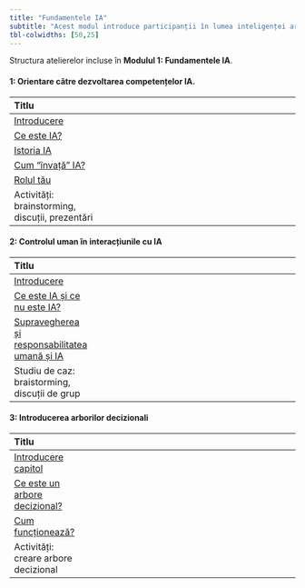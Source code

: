 ```yaml
---
title: "Fundamentele IA"
subtitle: "Acest modul introduce participanții în lumea inteligenței artificiale. Vor explora exemple de tehnologie, vor învața despre algoritmi simpli și vor aprofunda principiile etice care stau la baza IA."
tbl-colwidths: [50,25]
---
```



Structura atelierelor incluse în **Modulul 1: Fundamentele IA**.

::: {.grid}

::: {.g-col-6}
#### 1: Orientare către dezvoltarea competențelor IA.


| Titlu                                           |                                                                                             |
|:--------------------------------------------------|:---------------------------------------------------------------------------------------------------:|
| [Introducere](capitol1/1_0.html)      | <a href="capitol1/1_0.html" title="Vezi resursa" aria-label="Deschide resursa Introducere"><i class="fa-solid fa-book-open-reader fa-lg" aria-hidden="true"></i></a> |
| [Ce este IA?](capitol1/1_1.html)      | <a href="capitol1/1_1.html" title="Vezi resursa" aria-label="Deschide resursa Ce este IA?"><i class="fa-solid fa-book-open-reader fa-lg" aria-hidden="true"></i></a> |
| [Istoria IA](capitol1/1_2.html)       | <a href="capitol1/1_2.html" title="Vezi resursa" aria-label="Deschide resursa Istoria IA"><i class="fa-solid fa-book-open-reader fa-lg" aria-hidden="true"></i></a>  |
| [Cum "învață" IA?](capitol1/1_3.html) | <a href="capitol1/1_3.html" title="Vezi resursa" aria-label="Deschide resursa Cum 'învață' IA?"><i class="fa-solid fa-book-open-reader fa-lg" aria-hidden="true"></i></a>  |
| [Rolul tău](capitol1/1_4.html)        | <a href="capitol1/1_4.html" title="Vezi resursa" aria-label="Deschide resursa Rolul tău"><i class="fa-solid fa-book-open-reader fa-lg"  aria-hidden="true"></i></a>  |
| Activități: brainstorming, discuții, prezentări   | <span><i class="fa-solid fa-book-open-reader fa-lg" title="Resursă teoretică"></i> <i class="fa-solid fa-people-group fa-lg" title="Activitate offline"></i></span> |

:::

::: {.g-col-6}
#### 2: Controlul uman în interacțiunile cu IA

| Titlu                            |                                                                                                     |
|:---------------------------------|:---------------------------------------------------------------------------------------------------:|
| [Introducere](capitol2/2_0.html)             | <a href="capitol2/2_0.html" title="Vezi resursa" aria-label="Deschide resursa Introducere"><i class="fa-solid fa-book-open-reader fa-lg" aria-hidden="true"></i></a>|
| [Ce este IA și ce nu este IA?](capitol2/2_1.html)         | <a href="capitol2/2_1.html" title="Vezi resursa" aria-label="Deschide resursa Cum definim IA?"><i class="fa-solid fa-book-open-reader fa-lg" aria-hidden="true"></i></a>|
| [Supravegherea și responsabilitatea umană și IA](capitol2/2_2.html) | <a href="capitol2/2_2.html" title="Vezi resursa" aria-label="Deschide resursa Supravegherea și responsabilitatea umană și IA"><i class="fa-solid fa-book-open-reader fa-lg" aria-hidden="true"></i></a>|
| Studiu de caz: braistorming, discuții de grup | <span><i class="fa-solid fa-book-open-reader fa-lg" title="Resursă teoretică"></i> <i class="fa-solid fa-people-group fa-lg" title="Activitate offline"></i>|

:::

::: {.g-col-6}
#### 3: Introducerea arborilor decizionali

| Titlu                          |                                                                                             |
|:---------------------------------|:---------------------------------------------------------------------------------------------------:|
| [Introducere capitol](capitol3/3_0.html)              | <a href="capitol3/3_0.html" title="Vezi resursa" aria-label="Deschide resursa Introducere capitol"><i class="fa-solid fa-book-open-reader fa-lg"></i></a>        |
| [Ce este un arbore decizional?](capitol3/3_1.html)    | <a href="capitol3/3_1.html" title="Vezi resursa" aria-label="Deschide resursa Ce este un arbore decizional?"><i class="fa-solid fa-book-open-reader fa-lg"></i></a>        |
| [Cum funcționează?](capitol3/3_2.html)                | <a href="capitol3/3_2.html" title="Vezi resursa" aria-label="Deschide resursa Cum funcționează?"><i class="fa-solid fa-book-open-reader fa-lg"></i></a>        |
| Activități: creare arbore decizional | <span><i class="fa-solid fa-book-open-reader fa-lg" title="Resursă teoretică"></i> <i class="fa-solid fa-people-group fa-lg" title="Activitate offline"></i>                            |

:::

:::

